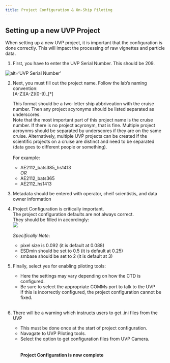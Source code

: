 ```yaml
---
title: Project Configuration & On-Ship Piloting
---
```


## Setting up a new UVP Project

When setting up a new UVP project, it is important that the configuration is done correctly. 
This will impact the processing of raw vignettes and particle data.\

1. First, you have to enter the UVP Serial Number. This should be 209.\

![alt='UVP Serial Number'](media/config_01_sn.png)\

2. Next, you must fill out the project name. Follow the lab's naming convention:\
    [A-Z][A-Z](0-9)_[*]\

    This format should be a two-letter ship abbriveation with the cruise number. Then any project acyronyms should be listed separated as underscores.\
    Note that the most important part of this project name is the cruise number. If there is no project acyronym, that is fine. Multiple project acroynms should be separated by underscores if they are on the same cruise. Alternatively, multiple UVP projects can be created if the scientific projects on a cruise are distinct and need to be separated (data goes to different people or something).\
    \
    For example:\
    * AE2112_bats385_hs1413\
    *OR*\
    * AE2112_bats365
    * AE2112_hs1413

3. Metadata should be entered with operator, cheif scientistis, and data owner information\

4. Project Configuration is critically important.\
    The project configuration defaults are not always correct.\
    They should be filled in accordingly:\
    ![](media/uvp_guide_01_config-setup.png)\
    \
    *Specifically Note*:\
    * pixel size is 0.092 (it is default at 0.088)\
    * ESDmin should be set to 0.5 (it is default at 0.25)\
    * smbase should be set to 2 (it is default at 3)\

    
5. Finally, select yes for enabling piloting tools:\
    * Here the settings may vary depending on how the CTD is configured.\
    * Be sure to select the appropriate COMMs port to talk to the UVP\
        If this is incorrectly configured, the project configuration cannot be fixed.\
\
6. There will be a warning which instructs users to get .ini files from the UVP\
    * This must be done once at the start of project configuration.\
    * Navagate to UVP Piloting tools.\
    * Select the option to get configuration files from UVP Camera.\
\
\
**Project Configuration is now complete**